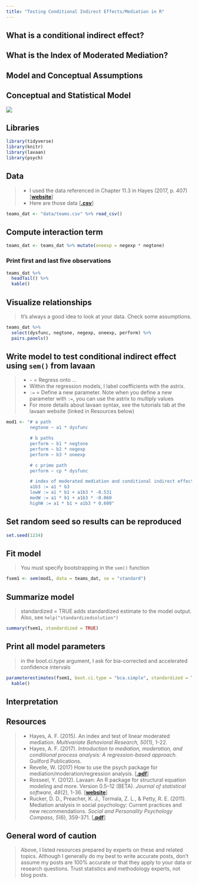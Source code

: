 ```yaml
---
title: "Testing Conditional Indirect Effects/Mediation in R"
---
```


## What is a conditional indirect effect?

## What is the Index of Moderated Mediation?

## Model and Conceptual Assumptions

## Conceptual and Statistical Model

![](hayes_template_model_14.png)

## Libraries

```r

library(tidyverse)
library(knitr)
library(lavaan)
library(psych)

```

## Data
> * I used the data referenced in Chapter 11.3 in Hayes (2017, p. 407) [[**website**](http://afhayes.com/introduction-to-mediation-moderation-and-conditional-process-analysis.html)]
> * Here are those data [[**.csv**](https://raw.githubusercontent.com/nmmichalak/nicholas_michalak/master/blog_entries/2018/nrg02/data/teams.csv)]

```r

teams_dat <- "data/teams.csv" %>% read_csv()

```

## Compute interaction term

```r

teams_dat <- teams_dat %>% mutate(oneexp = negexp * negtone)

```

### Print first and last five observations

```r

teams_dat %>% 
  headTail() %>% 
  kable()

```

## Visualize relationships
> It's always a good idea to look at your data. Check some assumptions. 

```r

teams_dat %>% 
  select(dysfunc, negtone, negexp, oneexp, perform) %>% 
  pairs.panels()

```

## Write model to test conditional indirect effect using `sem()` from lavaan
> * `~` = Regress onto ...
> * Within the regression models, I label coefficients with the astrix.
> * `:=` = Define a new parameter. Note when you define a new parameter with `:=`, you can use the astrix to multiply values
> * For more details about lavaan syntax, see the tutorials tab at the lavaan website (linked in Resources below)

```r

mod1 <- "# a path
         negtone ~ a1 * dysfunc

         # b paths
         perform ~ b1 * negtone
         perform ~ b2 * negexp
         perform ~ b3 * oneexp

         # c prime path 
         perform ~ cp * dysfunc

         # index of moderated mediation and conditional indirect effects
         a1b3 := a1 * b3
         lowW := a1 * b1 + a1b3 * -0.531
         modW := a1 * b1 + a1b3 * -0.060
         highW := a1 * b1 + a1b3 * 0.600"

```

## Set random seed so results can be reproduced

```r

set.seed(1234)

```

## Fit model
> You must specify bootstrapping in the `sem()` function

```r

fsem1 <- sem(mod1, data = teams_dat, se = "standard")

```

## Summarize model
> standardized = TRUE adds standardized estimate to the model output. Also, see `help("standardizedsolution")`

```r

summary(fsem1, standardized = TRUE)

```

## Print all model parameters
> in the boot.ci.type argument, I ask for bia-corrected and accelerated confidence intervals

```r

parameterestimates(fsem1, boot.ci.type = "bca.simple", standardized = TRUE) %>% 
  kable()

```

## Interpretation

## Resources
> * Hayes, A. F. (2015). An index and test of linear moderated mediation. *Multivariate Behavioral Research, 50*(1), 1-22.
> * Hayes, A. F. (2017). *Introduction to mediation, moderation, and conditional process analysis: A regression-based approach.* Guilford Publications.
> * Revelle, W. (2017) How to use the psych package for mediation/moderation/regression analysis. [[**.pdf**](http://personality-project.org/r/psych/HowTo/mediation.pdf)]
> * Rosseel, Y. (2012). Lavaan: An R package for structural equation modeling and more. Version 0.5–12 (BETA). *Journal of statistical software, 48*(2), 1-36. [[**website**](http://lavaan.ugent.be/)]
> * Rucker, D. D., Preacher, K. J., Tormala, Z. L., & Petty, R. E. (2011). Mediation analysis in social psychology: Current practices and new recommendations. *Social and Personality Psychology Compass, 5*(6), 359-371. [[**.pdf**](http://quantpsy.org/pubs/rucker_preacher_tormala_petty_2011.pdf)]

## General word of caution
> Above, I listed resources prepared by experts on these and related topics. Although I generally do my best to write accurate posts, don't assume my posts are 100% accurate or that they apply to your data or research questions. Trust statistics and methodology experts, not blog posts.
